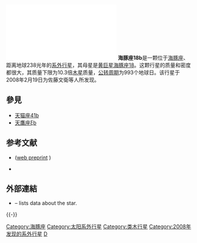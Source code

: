 {{Infobox Planet
| bgcolour = #A0B0FF
| image = [[File:Planet_18_Delphini_b.png|200px]]
| caption = 藝術家筆下的海豚座18b
| name = 海豚座18b
| parent star = yes
| star = 海豚座18
| planet = 
| constell = 海豚座
| distance = 238±11光年
| RA = {{RA|20|58|26}} 
| DEC = {{DEC|+10|50|21}}
| class = G6III
| discovery = yes
| discovery_ref = 
| discoverer = 佐藤文衛等人
| discovered = 2008年2月18日
| discovery_method = 径向速度法
| semimajor = 2.6天文单位
| semiminor = 
| orbital_circ = 
| eccentricity = 0.08±0.01
| period = 993.3±3.2地球日
| inclination = 
| long_periastron = 166.1±6.5°
| time_periastron = 2451672±18儒略日
| semi-amp =
| physical_characteristics = yes
| mean_radius = ~0.758倍木星半径
| density = 
| surface_grav = 
| mass = 10.3倍木星质量
| single_temperature = ~400K
| magnitude = 5.52
}}
[[File:18_Del_b_rv.pdf|thumb]]
'''海豚座18b'''是一颗位于[[海豚座|海豚座]]、距离地球238光年的[[系外行星|系外行星]]，其母星是[[黄巨星|黄巨星]][[海豚座18|海豚座18]]。这颗行星的质量和密度都很大，其质量下限为10.3倍[[木星|木星]]质量，[[公转周期|公转周期]]为993个地球日。该行星于2008年2月19日为佐藤文衛等人所发现。

== 參見 ==
* [[天猫座41b|天猫座41b]]
* [[天鷹座ξb|天鷹座ξb]]

== 参考文献 ==
*  {{cite journal | url=http://pasj.asj.or.jp/v60/n3/600314/600314a.html | author=Sato ''et al.'' | title=Planetary Companions around Three Intermediate-Mass G and K Giants: 18 Delphini, ξ Aquilae and HD 81688 | journal=[[日本天文學會會刊|Publications of the Astronomical Society of Japan]] | volume=60 | issue=3 | pages=539–550 | year=2008 | bibcode=2008PASJ...60..539S | access-date=2012-07-31 | archive-date=2020-01-24 | archive-url=https://web.archive.org/web/20200124230511/http://pasj.asj.or.jp/v60/n3/600314/600314a.html | dead-url=no }} ([http://arxiv.org/abs/0802.2590 web preprint] {{WebCite|url=https://www.webcitation.org/68ac0QzIP?url=http://arxiv.org/abs/0802.2590 |date=20120621153938 |dateformat=iso }})

* {{cite web |url=http://exoplanet.eu/planet.php?p1=18+Del&p2=b |title=Notes for Planet 18 Del b |author=Jean Schneider |year=2011 |work= |publisher=[[太陽系外行星百科|Extrasolar Planets Encyclopaedia]] |accessdate=30 September 2011 |archive-date=2012-06-01 |archive-url=https://web.archive.org/web/20120601223206/http://exoplanet.eu/planet.php?p1=18+Del&p2=b |dead-url=no }}

==外部連結==
* {{citation | display-authors=1 | last1=da Silva | first1=L. | last2=Girardi | first2=L. | last3=Pasquini | first3=L. | last4=Setiawan | first4=J. | last5=von der Lühe | first5=O. | last6=de Medeiros | first6=J. R. | last7=Hatzes | first7=A. | last8=Döllinger | first8=M. P. | last9=Weiss | first9=A. | title=Basic physical parameters of a selected sample of evolved stars | journal=Astronomy and Astrophysics | volume=458 | issue=2 | pages=609–623 | doi=10.1051/0004-6361:20065105 | bibcode=2006A&A...458..609D |arxiv = astro-ph/0608160 |date=November 2006}} – lists data about the star.

{{-}}

{{Sky|20|58|26|+|10|50|21|238}}

[[Category:海豚座|Category:海豚座]]
[[Category:太阳系外行星|Category:太阳系外行星]]
[[Category:类木行星|Category:类木行星]]
[[Category:2008年发现的系外行星|Category:2008年发现的系外行星]]
[[Category:徑向速度法發現的系外行星|D]]